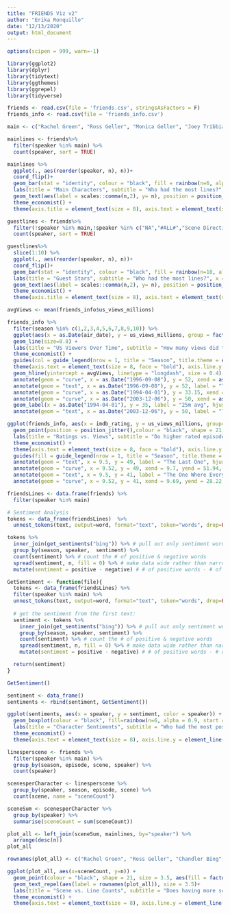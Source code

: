---
title: "FRIENDS Viz v2"
author: "Erika Ronquillo"
date: "12/13/2020"
output: html_document
---

```{r setup, include=FALSE}
options(scipen = 999, warn=-1)

library(ggplot2)
library(dplyr)
library(tidytext)
library(ggthemes)
library(ggrepel)
library(tidyverse)
```

```{r}
friends <- read.csv(file = 'friends.csv', stringsAsFactors = F)
friends_info <- read.csv(file = 'friends_info.csv')

main <- c("Rachel Green", "Ross Geller", "Monica Geller", "Joey Tribbiani", "Phoebe Buffay", "Chandler Bing")
```


```{r}
mainlines <- friends%>%
  filter(speaker %in% main) %>%
  count(speaker, sort = TRUE)

mainlines %>%
  ggplot(., aes(reorder(speaker, n), n))+
  coord_flip()+
  geom_bar(stat = "identity", colour = "black", fill = rainbow(n=6, alpha = 0.9, start = 0.52, end = 0.56))+
  labs(title = "Main Characters", subtitle = "Who had the most lines?", x = "", y = "# of Lines")+
  geom_text(aes(label = scales::comma(n,2), y= n), position = position_stack(vjust = 0.5), size = 4)+
  theme_economist() +
  theme(axis.title = element_text(size = 8), axis.text = element_text(size = 8, face = "bold"), axis.text.y = element_text(size = 10), axis.line = element_line(size = 0.4, colour = "grey10"), plot.caption = element_text(color = "gray25", face = "italic", size = 14), axis.text.x = element_text(size=10,))
```

```{r}
guestlines <- friends%>%
  filter(!speaker %in% main,!speaker %in% c("NA","#ALL#","Scene Directions"),!is.na(speaker)) %>%
  count(speaker, sort = TRUE)

guestlines%>%
  slice(1:10) %>%
  ggplot(., aes(reorder(speaker, n), n))+
  coord_flip()+
  geom_bar(stat = "identity", colour = "black", fill = rainbow(n=10, alpha = 0.9, start = 0.06, end = 0.14))+
  labs(title = "Guest Stars", subtitle = "Who had the most lines?", x = "", y = "# of Lines")+
  geom_text(aes(label = scales::comma(n,2), y= n), position = position_stack(vjust = 0.5), size = 4)+
  theme_economist() +
  theme(axis.title = element_text(size = 8), axis.text = element_text(size = 8, face = "bold"), axis.text.y = element_text(size = 10), axis.line = element_line(size = 0.4, colour = "grey10"), plot.caption = element_text(color = "gray25", face = "italic", size = 14), axis.text.x = element_text(size=10,))
```

```{r}
avgViews <- mean(friends_info$us_views_millions)

friends_info %>%
  filter(season %in% c(1,2,3,4,5,6,7,8,9,10)) %>%
  ggplot(aes(x = as.Date(air_date), y = us_views_millions, group = factor(season), color=factor(season))) +
  geom_line(size=0.8) +
  labs(title = "US Viewers Over Time", subtitle = "How many views did the show have?", x = "Air Date", y = "# of Views (m)") +
  theme_economist() +
  guides(col = guide_legend(nrow = 1, title = "Season", title.theme = element_text(size = 8))) +
  theme(axis.text = element_text(size = 8, face = "bold"), axis.line.y = element_line(size = 0.4, colour = "black"),panel.grid.major.y = element_blank(), axis.title = element_text(size = 8), legend.text = element_text(size = 8),legend.position = "bottom")+
  geom_hline(yintercept = avgViews, linetype = "longdash", size = 0.4) +
  annotate(geom = "curve", x = as.Date("1996-09-08"), y = 52, xend = as.Date("1996-01-28"), yend = 52, curvature = .3, arrow = arrow(length = unit(2, "mm"))) +
  annotate(geom = "text", x = as.Date("1996-09-08"), y = 52, label = "The One After the Superbowl", hjust = "left") +
  annotate(geom = "curve", x = as.Date("1994-04-01"), y = 33.15, xend = as.Date("1994-04-01"), yend = 25.5, curvature = .3, arrow = arrow(length = unit(2, "mm"))) +
  annotate(geom = "curve", x = as.Date("2003-12-06"), y = 50, xend = as.Date("2004-04-18"), yend = 52, curvature = .3, arrow = arrow(length = unit(2, "mm"))) +
  geom_label(x = as.Date("1994-04-01"), y = 35, label = "25m avg", hjust = "left",fontface="italic", colour = "black")+
  annotate(geom = "text", x = as.Date("2003-12-06"), y = 50, label = "The Last One", hjust = "right")
```

```{r}
ggplot(friends_info, aes(x = imdb_rating, y = us_views_millions, group=factor(season), colour=factor(season))) +
  geom_point(position = position_jitter(),colour = "black", shape = 21, size = 3.5, aes(fill = factor(season))) +
  labs(title = "Ratings vs. Views", subtitle = "Do higher rated episodes have higher views?", x = "IMDB Rating", y = "# of Views (m)") +
  theme_economist() +
  theme(axis.text = element_text(size = 8, face = "bold"), axis.line.y = element_line(size = 0.4, colour = "black"),panel.grid.major.y = element_blank(), axis.title = element_text(size = 8), legend.text = element_text(size = 8),legend.position = "bottom") +
  guides(fill = guide_legend(nrow = 1, title = "Season", title.theme = element_text(size = 8))) +
  annotate(geom = "text", x = 9.5, y = 49, label = "The Last One", hjust = "right") +
  annotate(geom = "curve", x = 9.52, y = 49, xend = 9.7, yend = 51.94, curvature = .3, arrow = arrow(length = unit(2, "mm"))) +
  annotate(geom = "text", x = 9.5, y = 41, label = "The One Where Everybody Finds Out", hjust = "right") +
  annotate(geom = "curve", x = 9.52, y = 41, xend = 9.69, yend = 28.22, curvature = -0.3, arrow = arrow(length = unit(2, "mm")))
```


```{r}
friendsLines <- data.frame(friends) %>%
  filter(speaker %in% main)

# Sentiment Analysis
tokens <- data_frame(friendsLines)  %>%
  unnest_tokens(text, output=word, format="text", token="words", drop=FALSE, to_lower=TRUE)

tokens %>%
  inner_join(get_sentiments("bing")) %>% # pull out only sentiment words
  group_by(season, speaker,  sentiment) %>%
  count(sentiment) %>% # count the # of positive & negative words
  spread(sentiment, n, fill = 0) %>% # make data wide rather than narrow
  mutate(sentiment = positive - negative) # # of positive words - # of negative words

GetSentiment <- function(file){
  tokens <- data_frame(friendsLines) %>%
  filter(speaker %in% main) %>%
  unnest_tokens(text, output=word, format="text", token="words", drop=FALSE, to_lower=TRUE)
  
  # get the sentiment from the first text: 
  sentiment <- tokens %>%
    inner_join(get_sentiments("bing")) %>% # pull out only sentiment words
    group_by(season, speaker, sentiment) %>%
    count(sentiment) %>% # count the # of positive & negative words
    spread(sentiment, n, fill = 0) %>% # make data wide rather than narrow
    mutate(sentiment = positive - negative) # # of positive words - # of negative words

  return(sentiment)
}

GetSentiment()

sentiment <- data_frame()
sentiments <- rbind(sentiment, GetSentiment())
```

```{r}
ggplot(sentiments, aes(x = speaker, y = sentiment, color = speaker)) + 
  geom_boxplot(colour = "black", fill=rainbow(n=6, alpha = 0.9, start = 0.42, end = 0.46)) +
  labs(title = "Character Sentiments", subtitle = "Who had the most positive sentiments?", y = "# of Sentiments") +
  theme_economist() +
  theme(axis.text = element_text(size = 8), axis.line.y = element_line(size = 0.4, colour = "black"),panel.grid.major.y = element_blank(), axis.title = element_text(size = 8), legend.position = "none", axis.title.x=element_blank())
```


```{r}
linesperscene <- friends %>% 
  filter(speaker %in% main) %>%
  group_by(season, episode, scene, speaker) %>%
  count(speaker)

scenesperCharacter <- linesperscene %>%
  group_by(speaker, season, episode, scene) %>%
  count(scene, name = "sceneCount")

sceneSum <- scenesperCharacter %>%
  group_by(speaker) %>%
  summarise(sceneCount = sum(sceneCount))

plot_all <- left_join(sceneSum, mainlines, by="speaker") %>%
  arrange(desc(n))
plot_all
```

```{r}
rownames(plot_all) <- c("Rachel Green", "Ross Geller", "Chandler Bing", "Monica Geller", "Joey Tribbiani", "Phoebe Buffay")

ggplot(plot_all, aes(x=sceneCount, y=n)) +
  geom_point(colour = "black", shape = 21, size = 3.5, aes(fill = factor(speaker)))+
  geom_text_repel(aes(label = rownames(plot_all)), size = 3.5)+
  labs(title = "Scene vs. Line Counts", subtitle = "Does having more scenes lead to more lines?", x = "# of Scenes", y = "# of Lines") +
  theme_economist() +
  theme(axis.text = element_text(size = 8), axis.line.y = element_line(size = 0.4, colour = "black"),panel.grid.major.y = element_blank(), axis.title = element_text(size = 8), legend.position = "none")
```

